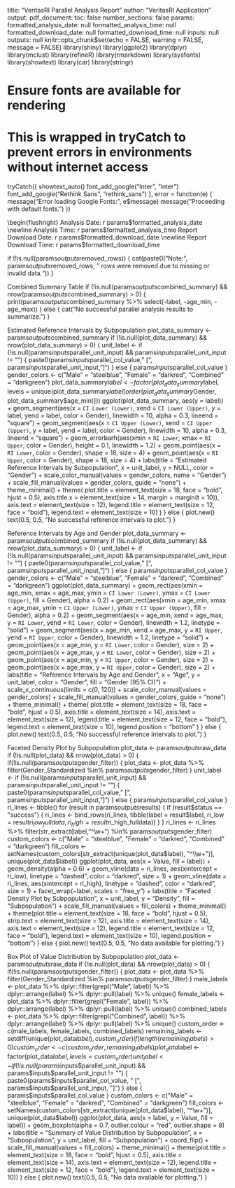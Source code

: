 title: "VeritasRI Parallel Analysis Report" author: "VeritasRI Application" output: pdf_document: toc: false number_sections: false params: formatted_analysis_date: null formatted_analysis_time: null formatted_download_date: null formatted_download_time: null inputs: null outputs: null
knitr::opts_chunk$set(echo = FALSE, warning = FALSE, message = FALSE)
library(shiny)
library(ggplot2)
library(dplyr)
library(mclust)
library(refineR)
library(rmarkdown)
library(sysfonts)
library(showtext)
library(car)
library(stringr)

# Ensure fonts are available for rendering
# This is wrapped in tryCatch to prevent errors in environments without internet access
tryCatch({
  showtext_auto()
  font_add_google("Inter", "inter")
  font_add_google("Rethink Sans", "rethink_sans")
}, error = function(e) {
  message("Error loading Google Fonts: ", e$message)
  message("Proceeding with default fonts.")
})

\pagenumbering{gobble}
\begin{center}
\Large{\textbf{Parallel Analysis Report}}
\end{center}

\vspace{0.5cm}
\begin{flushright}
Analysis Date: r params$formatted_analysis_date
\newline
Analysis Time: r params$formatted_analysis_time
\newline
\vspace{0.2cm}
Report Download Date: r params$formatted_download_date
\newline
Report Download Time: r params$formatted_download_time
</flushright>
\vspace{1cm}

\section*{User Inputs}
\begin{itemize}
\item \textbf{Data File:} r if(!is.null(params$inputs$file_name)) params$inputs$file_name else "N/A"
\item \textbf{Value Column:} r params$inputs$parallel_col_value
\item \textbf{Age Column:} r params$inputs$parallel_col_age
\item \textbf{Gender Column:} r if(is.null(params$inputs$parallel_col_gender) || params$inputs$parallel_col_gender == "") "Not Selected" else params$inputs$parallel_col_gender
\item \textbf{Unit of Measurement:} r if(is.null(params$inputs$parallel_unit_input) || params$inputs$parallel_unit_input == "") "Not specified" else params$inputs$parallel_unit_input
\item \textbf{Number of Bootstraps:} r params$inputs$parallel_nbootstrap_speed
\item \textbf{Transformation Model:} r params$inputs$parallel_model_choice
\item \textbf{Male Age Ranges:} r if(is.null(params$inputs$male_age_ranges) || params$inputs$male_age_ranges == '') 'Not specified' else params$inputs$male_age_ranges
\item \textbf{Female Age Ranges:} r if(is.null(params$inputs$female_age_ranges) || params$inputs$female_age_ranges == '') 'Not specified' else params$inputs$female_age_ranges
\item \textbf{Combined Age Ranges:} r if(is.null(params$inputs$combined_age_ranges) || params$inputs$combined_age_ranges == '') 'Not specified' else params$inputs$combined_age_ranges
\item \textbf{Number of Cores:} r params$inputs$cores
\end{itemize}

\newpage
\section*{Analysis Results}

if (!is.null(params$outputs$removed_rows)) {
  cat(paste0("Note: ", params$outputs$removed_rows, " rows were removed due to missing or invalid data.\n\n"))
}

\vspace{0.5cm}

Combined Summary Table
if (!is.null(params$outputs$combined_summary) && nrow(params$outputs$combined_summary) > 0) {
  print(params$outputs$combined_summary %>% select(-label, -age_min, -age_max))
} else {
  cat("No successful parallel analysis results to summarize.")
}

\newpage

Estimated Reference Intervals by Subpopulation
plot_data_summary <- params$outputs$combined_summary
if (!is.null(plot_data_summary) && nrow(plot_data_summary) > 0) {
  unit_label <- if (!is.null(params$inputs$parallel_unit_input) && params$inputs$parallel_unit_input != "") {
      paste0(params$inputs$parallel_col_value, " [", params$inputs$parallel_unit_input, "]")
  } else {
      params$inputs$parallel_col_value
  }
  gender_colors <- c("Male" = "steelblue", "Female" = "darkred", "Combined" = "darkgreen")
  plot_data_summary$label <- factor(plot_data_summary$label, levels = unique(plot_data_summary$label[order(plot_data_summary$Gender, plot_data_summary$age_min)]))
  ggplot(plot_data_summary, aes(y = label)) +
    geom_segment(aes(x = `CI Lower (Lower)`, xend = `CI Lower (Upper)`, y = label, yend = label, color = Gender), linewidth = 10, alpha = 0.3, lineend = "square") +
    geom_segment(aes(x = `CI Upper (Lower)`, xend = `CI Upper (Upper)`, y = label, yend = label, color = Gender), linewidth = 10, alpha = 0.3, lineend = "square") +
    geom_errorbarh(aes(xmin = `RI Lower`, xmax = `RI Upper`, color = Gender), height = 0.1, linewidth = 1.2) +
    geom_point(aes(x = `RI Lower`, color = Gender), shape = 18, size = 4) +
    geom_point(aes(x = `RI Upper`, color = Gender), shape = 18, size = 4) +
    labs(title = "Estimated Reference Intervals by Subpopulation", x = unit_label, y = NULL, color = "Gender") +
    scale_color_manual(values = gender_colors, name = "Gender") +
    scale_fill_manual(values = gender_colors, guide = "none") +
    theme_minimal() +
    theme(
      plot.title = element_text(size = 18, face = "bold", hjust = 0.5),
      axis.title.x = element_text(size = 14, margin = margin(t = 10)),
      axis.text = element_text(size = 12),
      legend.title = element_text(size = 12, face = "bold"),
      legend.text = element_text(size = 10)
    )
} else {
  plot.new()
  text(0.5, 0.5, "No successful reference intervals to plot.")
}

\newpage

Reference Intervals by Age and Gender
plot_data_summary <- params$outputs$combined_summary
if (!is.null(plot_data_summary) && nrow(plot_data_summary) > 0) {
  unit_label <- if (!is.null(params$inputs$parallel_unit_input) && params$inputs$parallel_unit_input != "") {
      paste0(params$inputs$parallel_col_value, " [", params$inputs$parallel_unit_input, "]")
  } else {
      params$inputs$parallel_col_value
  }
  gender_colors <- c("Male" = "steelblue", "Female" = "darkred", "Combined" = "darkgreen")
  ggplot(plot_data_summary) +
    geom_rect(aes(xmin = age_min, xmax = age_max, ymin = `CI Lower (Lower)`, ymax = `CI Lower (Upper)`, fill = Gender), alpha = 0.2) +
    geom_rect(aes(xmin = age_min, xmax = age_max, ymin = `CI Upper (Lower)`, ymax = `CI Upper (Upper)`, fill = Gender), alpha = 0.2) +
    geom_segment(aes(x = age_min, xend = age_max, y = `RI Lower`, yend = `RI Lower`, color = Gender), linewidth = 1.2, linetype = "solid") +
    geom_segment(aes(x = age_min, xend = age_max, y = `RI Upper`, yend = `RI Upper`, color = Gender), linewidth = 1.2, linetype = "solid") +
    geom_point(aes(x = age_min, y = `RI Lower`, color = Gender), size = 2) +
    geom_point(aes(x = age_max, y = `RI Lower`, color = Gender), size = 2) +
    geom_point(aes(x = age_min, y = `RI Upper`, color = Gender), size = 2) +
    geom_point(aes(x = age_max, y = `RI Upper`, color = Gender), size = 2) +
    labs(title = "Reference Intervals by Age and Gender", x = "Age", y = unit_label, color = "Gender", fill = "Gender (95% CI)") +
    scale_x_continuous(limits = c(0, 120)) +
    scale_color_manual(values = gender_colors) +
    scale_fill_manual(values = gender_colors, guide = "none") +
    theme_minimal() +
    theme(
      plot.title = element_text(size = 18, face = "bold", hjust = 0.5),
      axis.title = element_text(size = 14),
      axis.text = element_text(size = 12),
      legend.title = element_text(size = 12, face = "bold"),
      legend.text = element_text(size = 10),
      legend.position = "bottom"
    )
} else {
  plot.new()
  text(0.5, 0.5, "No successful reference intervals to plot.")
}

\newpage

Faceted Density Plot by Subpopulation
plot_data <- params$outputs$raw_data
if (!is.null(plot_data) && nrow(plot_data) > 0) {
  if(!is.null(params$outputs$gender_filter)) {
    plot_data <- plot_data %>% filter(Gender_Standardized %in% params$outputs$gender_filter)
  }
  unit_label <- if (!is.null(params$inputs$parallel_unit_input) && params$inputs$parallel_unit_input != "") {
      paste0(params$inputs$parallel_col_value, " [", params$inputs$parallel_unit_input, "]")
  } else {
      params$inputs$parallel_col_value
  }
  ri_lines <- tibble()
  for (result in params$outputs$results) {
    if (result$status == "success") {
      ri_lines <- bind_rows(ri_lines, tibble(label = result$label, ri_low = result$ri_low_fulldata, ri_high = result$ri_high_fulldata))
    }
  }
  ri_lines <- ri_lines %>% filter(str_extract(label, "^\\w+") %in% params$outputs$gender_filter)
  custom_colors <- c("Male" = "steelblue", "Female" = "darkred", "Combined" = "darkgreen")
  fill_colors <- setNames(custom_colors[str_extract(unique(plot_data$label), "^\\w+")], unique(plot_data$label))
  ggplot(plot_data, aes(x = Value, fill = label)) +
    geom_density(alpha = 0.6) +
    geom_vline(data = ri_lines, aes(xintercept = ri_low), linetype = "dashed", color = "darkred", size = 1) +
    geom_vline(data = ri_lines, aes(xintercept = ri_high), linetype = "dashed", color = "darkred", size = 1) +
    facet_wrap(~label, scales = "free_y") +
    labs(title = "Faceted Density Plot by Subpopulation", x = unit_label, y = "Density", fill = "Subpopulation") +
    scale_fill_manual(values = fill_colors) +
    theme_minimal() +
    theme(plot.title = element_text(size = 18, face = "bold", hjust = 0.5), strip.text = element_text(size = 12), axis.title = element_text(size = 14), axis.text = element_text(size = 12), legend.title = element_text(size = 12, face = "bold"), legend.text = element_text(size = 10), legend.position = "bottom")
} else {
  plot.new()
  text(0.5, 0.5, "No data available for plotting.")
}

\newpage

Box Plot of Value Distribution by Subpopulation
plot_data <- params$outputs$raw_data
if (!is.null(plot_data) && nrow(plot_data) > 0) {
  if(!is.null(params$outputs$gender_filter)) {
    plot_data <- plot_data %>% filter(Gender_Standardized %in% params$outputs$gender_filter)
  }
  male_labels <- plot_data %>% dplyr::filter(grepl("Male", label)) %>% dplyr::arrange(label) %>% dplyr::pull(label) %>% unique()
  female_labels <- plot_data %>% dplyr::filter(grepl("Female", label)) %>% dplyr::arrange(label) %>% dplyr::pull(label) %>% unique()
  combined_labels <- plot_data %>% dplyr::filter(grepl("Combined", label)) %>% dplyr::arrange(label) %>% dplyr::pull(label) %>% unique()
  custom_order <- c(male_labels, female_labels, combined_labels)
  remaining_labels <- setdiff(unique(plot_data$label), custom_order)
  if(length(remaining_labels) > 0) {
      custom_order <- c(custom_order, remaining_labels)
  }
  plot_data$label <- factor(plot_data$label, levels = custom_order)
  unit_label <- if (!is.null(params$inputs$parallel_unit_input) && params$inputs$parallel_unit_input != "") {
      paste0(params$inputs$parallel_col_value, " [", params$inputs$parallel_unit_input, "]")
  } else {
      params$inputs$parallel_col_value
  }
  custom_colors <- c("Male" = "steelblue", "Female" = "darkred", "Combined" = "darkgreen")
  fill_colors <- setNames(custom_colors[str_extract(unique(plot_data$label), "^\\w+")], unique(plot_data$label))
  ggplot(plot_data, aes(x = label, y = Value, fill = label)) +
    geom_boxplot(alpha = 0.7, outlier.colour = "red", outlier.shape = 8) +
    labs(title = "Summary of Value Distribution by Subpopulation", x = "Subpopulation", y = unit_label, fill = "Subpopulation") +
    coord_flip() +
    scale_fill_manual(values = fill_colors) +
    theme_minimal() +
    theme(plot.title = element_text(size = 18, face = "bold", hjust = 0.5), axis.title = element_text(size = 14), axis.text = element_text(size = 12), legend.title = element_text(size = 12, face = "bold"), legend.text = element_text(size = 10))
} else {
  plot.new()
  text(0.5, 0.5, "No data available for plotting.")
}

\vspace{1cm}

\begin{center}
\textit{End of Report}
\end{center}